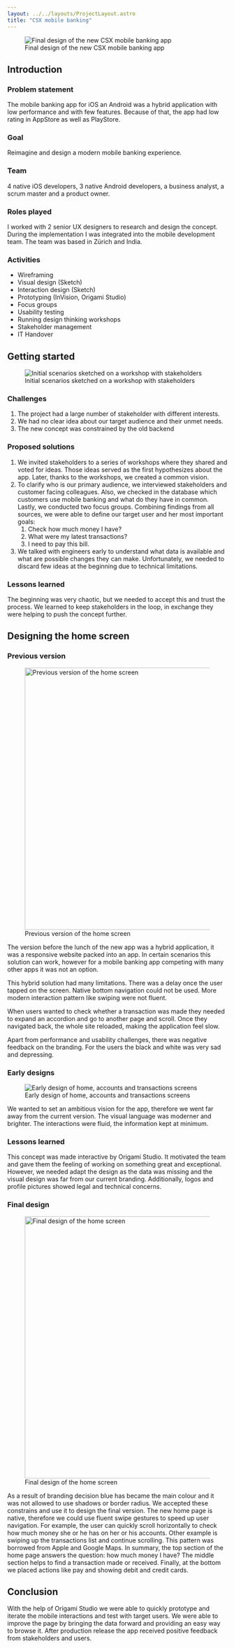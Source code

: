 ```yaml
---
layout: ../../layouts/ProjectLayout.astro
title: "CSX mobile banking"
---
```



<figure>
  <img src={csxApp} loading="lazy" alt="Final design of the new CSX mobile banking app" />
  <figcaption>Final design of the new CSX mobile banking app</figcaption>
</figure>

## Introduction

### Problem statement

The mobile banking app for iOS an Android was a hybrid application with low performance and with few features. Because of that, the app had low rating in AppStore as well as PlayStore.

### Goal

Reimagine and design a modern mobile banking experience.

### Team

4 native iOS developers, 3 native Android developers, a business analyst, a scrum master and a product owner.

### Roles played

I worked with 2 senior UX designers to research and design the concept.
During the implementation I was integrated into the mobile development team. The team was based in Zürich and India.

### Activities

- Wireframing
- Visual design (Sketch)
- Interaction design (Sketch)
- Prototyping (InVision, Origami Studio)
- Focus groups
- Usability testing
- Running design thinking workshops
- Stakeholder management
- IT Handover

## Getting started

<figure>
  <img src={whiteboardImg} loading="lazy" alt="Initial scenarios sketched on a workshop with stakeholders" />
  <figcaption>Initial scenarios sketched on a workshop with stakeholders</figcaption>
</figure>

### Challenges

1. The project had a large number of stakeholder with different interests.
2. We had no clear idea about our target audience and their unmet needs.
3. The new concept was constrained by the old backend

### Proposed solutions

1. We invited stakeholders to a series of workshops where they shared and voted for ideas. Those ideas served as the first hypothesizes about the app. Later, thanks to the workshops, we created a common vision.
2. To clarify who is our primary audience, we interviewed stakeholders and customer facing colleagues. Also, we checked in the database which customers use mobile banking and what do they have in common. Lastly, we conducted two focus groups. Combining findings from all sources, we were able to define our target user and her most important goals:
   1. Check how much money I have?
   2. What were my latest transactions?
   3. I need to pay this bill.
3. We talked with engineers early to understand what data is available and what are possible changes they can make. Unfortunately, we needed to discard few ideas at the beginning due to technical limitations.

### Lessons learned

The beginning was very chaotic, but we needed to accept this and trust the process. We learned to keep stakeholders in the loop, in exchange they were helping to push the concept further.

## Designing the home screen

### Previous version

<figure>
  <img src={previousHomeScreen} loading="lazy" alt="Previous version of the home screen" height="600" />
  <figcaption>Previous version of the home screen</figcaption>
</figure>

The version before the lunch of the new app was a hybrid application, it was a responsive website packed into an app. In certain scenarios this solution can work, however for a mobile banking app competing with many other apps it was not an option.

This hybrid solution had many limitations. There was a delay once the user tapped on the screen. Native bottom navigation could not be used. More modern interaction pattern like swiping were not fluent.

When users wanted to check whether a transaction was made they needed to expand an accordion and go to another page and scroll. Once they navigated back, the whole site reloaded, making the application feel slow.

Apart from performance and usability challenges, there was negative feedback on the branding. For the users the black and white was very sad and depressing.

### Early designs

<figure>
  <img src={earlyDesigns} loading="lazy" alt="Early design of home, accounts and transactions screens" />
  <figcaption>Early design of home, accounts and transactions screens</figcaption>
</figure>

We wanted to set an ambitious vision for the app, therefore we went far away from the current version. The visual language was moderner and brighter. The interactions were fluid, the information kept at minimum.

### Lessons learned

This concept was made interactive by Origami Studio. It motivated the team and gave them the feeling of working on something great and exceptional. However, we needed adapt the design as the data was missing and the visual design was far from our current branding. Additionally, logos and profile pictures showed legal and technical concerns.

### Final design

<figure>
  <img src={finalHomeScreen} loading="lazy" alt="Final design of the home screen" height="600" />
  <figcaption>Final design of the home screen</figcaption>
</figure>

As a result of branding decision blue has became the main colour and it was not allowed to use shadows or border radius. We accepted these constrains and use it to design the final version.
The new home page is native, therefore we could use fluent swipe gestures to speed up user navigation. For example, the user can quickly scroll horizontally to check how much money she or he has on her or his accounts. Other example is swiping up the transactions list and continue scrolling. This pattern was borrowed from Apple and Google Maps.
In summary, the top section of the home page answers the question: how much money I have? The middle section helps to find a transaction made or received. Finally, at the bottom we placed actions like pay and showing debit and credit cards.

## Conclusion

With the help of Origami Studio we were able to quickly prototype and iterate the mobile interactions and test with target users. We were able to improve the page by bringing the data forward and providing an easy way to browse it.
After production release the app received positive feedback from stakeholders and users.
